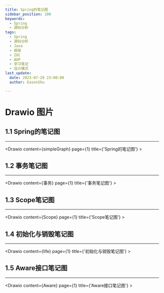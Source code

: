 ```yaml
---
title: Spring的笔记图
sidebar_position: 100
keywords:
  - Spring
  - 源码分析
tags:
  - Spring
  - 源码分析
  - Java
  - 框架
  - IOC
  - AOP
  - 学习笔记
  - 设计模式
last_update:
  date: 2023-07-29 23:00:00
  author: EasonShu

---
```


# Drawio 图片


## 1.1 Spring的笔记图

----
<Drawio content={simpleGraph} page={1} title={'Spring的笔记图'} >
</Drawio>


## 1.2 事务笔记图

----
<Drawio content={事务} page={1} title={'事务笔记图'} >
</Drawio>

## 1.3 Scope笔记图

----
<Drawio content={Scope} page={1} title={'Scope笔记图'} >
</Drawio>

## 1.4 初始化与销毁笔记图

----
<Drawio content={life} page={1} title={'初始化与销毁笔记图'} >
</Drawio>

## 1.5 Aware接口笔记图

----
<Drawio content={Aware} page={1} title={'Aware接口笔记图'} >
</Drawio>




